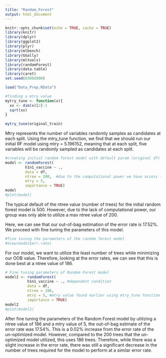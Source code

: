 ```yaml
---
title: "Random_Forest"
output: html_document
---
```


```r
knitr::opts_chunk$set(echo = TRUE, cache = TRUE)
library(knitr)
library(dplyr)
library(ggplot2)
library(plyr)
library(mlbench)
library(GGally)
library(mltools)
library(randomForest)
library(data.table)
library(caret)
set.seed(03092000)
```

```r
load("Data_Prep.RData")
```

```r
#finding a mtry value
mytry_tune <- function(x){
  xx <- dim(x)[2]-1
  sqrt(xx)
}
       
mytry_tune(original_train)
```
Mtry represents the number of variables randomly samples as candidates at each split. Using the mtry_tune function, we find that we should run our initial RF model using mtry = 5.196152, meaning that at each split, five variables will be randomly sampled as candidates at each split.

```r
#creating initial random forest model with default param (original df)
model <- randomForest(
         h1n1_vaccine ~ ., 
         data = df,
         ntree = 200,  #due to the computational power we have access to, we will limit ntree to 200
         mtry = 5,
         importance = TRUE)
model
#plot(model)
```
The typical default of the ntree value (number of trees) for the initial random forest model is 500. However, due to the lack of computational power, our group was only able to utilize a max ntree value of 200. 

Here, we can see that our out-of-bag estimation of the error rate is 17.52%. We proceed with fine tuning the parameters of this model.

```r
#fine tuning the parameters of the random forest model 
#View(model$err.rate)

```
For our model, we want to utilize the least number of trees while minimizing our OOB value. Therefore, looking at the error rates, we can see that this is done best at a ntree value of 186.  

```r
# Fine tuning parameters of Random Forest model
model2 <- randomForest(
          h1n1_vaccine ~ ., #dependent condition
          data = df,
          ntree = 186,
          mtry = 5, #mtry value found earlier using mtry_tune function
          importance = TRUE)
model2
#plot(model2)


```
After fine tuning the parameters of the Random Forest model by utilizing a ntree value of 186 and a mtry value of 5, the out-of-bag estimate of the error rate was 17.54%. This is a 0.02% increase from the error rate of the un-optimized model. However, compared to the 200 trees that the un-optimized model utilized, this uses 186 trees. Therefore, while there was a slight increase in the error rate, there was still a significant decrease in the number of trees required for the model to perform at a similar error rate.





